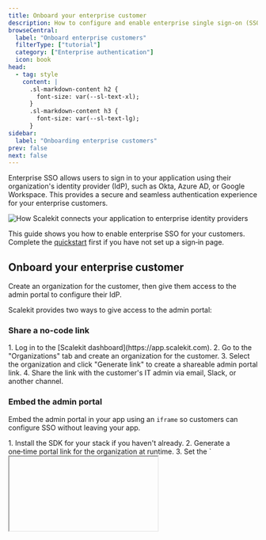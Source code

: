 ```yaml
---
title: Onboard your enterprise customer
description: How to configure and enable enterprise single sign-on (SSO) for your application
browseCentral:
  label: "Onboard enterprise customers"
  filterType: ["tutorial"]
  category: ["Enterprise authentication"]
  icon: book
head:
  - tag: style
    content: |
      .sl-markdown-content h2 {
        font-size: var(--sl-text-xl);
      }
      .sl-markdown-content h3 {
        font-size: var(--sl-text-lg);
      }
sidebar:
  label: "Onboarding enterprise customers"
prev: false
next: false
---
```


Enterprise SSO allows users to sign in to your application using their organization's identity provider (IdP), such as Okta, Azure AD, or Google Workspace. This provides a secure and seamless authentication experience for your enterprise customers.

![How Scalekit connects your application to enterprise identity providers](@/assets/docs/sso-quickstart/how-scalekit-connects.png)

This guide shows you how to enable enterprise SSO for your customers. Complete the [quickstart](/fsa/quickstart/) first if you have not set up a sign‑in page.

## Onboard your enterprise customer

Create an organization for the customer, then give them access to the admin portal to configure their IdP.

Scalekit provides two ways to give access to the admin portal:

### Share a no-code link

<Steps>
1. Log in to the [Scalekit dashboard](https://app.scalekit.com).
2. Go to the "Organizations" tab and create an organization for the customer.
3. Select the organization and click "Generate link" to create a shareable admin portal link.
4. Share the link with the customer's IT admin via email, Slack, or another channel.
</Steps>

### Embed the admin portal

Embed the admin portal in your app using an `iframe` so customers can configure SSO without leaving your app.

<Steps>
1. Install the SDK for your stack if you haven't already.
2. Generate a one‑time portal link for the organization at runtime.
3. Set the `<iframe>` `src` to the returned `location` URL.
4. Ensure your app's domain is listed as a Redirect URI in the dashboard.
</Steps>

```html title="Render admin portal in iframe (example)" wrap
<iframe
  src="https://random-subdomain.scalekit.dev/magicLink/8930509d-68cf-4e2c-8c6d-94d2b5e2db43"
  width="100%"
  height="600"
  frameborder="0"
  allow="clipboard-write">
</iframe>
```

For a full walkthrough (including how to generate the portal link with the SDK), see [/guides/admin-portal/#embed-the-admin-portal](/guides/admin-portal/#embed-the-admin-portal).

Your customer can use either approach to access the admin portal and set up SSO. After they configure their IdP, the connection becomes active for their organization and appears in your list of enterprise connections.

![Enterprise Connections UI](@/assets/docs/fsa/auth-methods/enterpise-sso-1.png)

<Aside type="note" title="Testing SSO integration">
  During development, you don't need to manually configure each identity provider your customers might use. Scalekit provides an IdP simulator that helps you test the SSO flow easily. Learn more about [testing your SSO integration](/sso/guides/test-sso/).
</Aside>



## Verify organization domains

When organization admins verify domains, users can sign in through their organization's IdP from your sign‑in page. Scalekit uses the email domain (for example, `@megacorp.org`) to redirect them to the correct IdP. This is also called home realm discovery. You can add a verified domain manually from the Scalekit dashboard > Organizations > select an organization > Single sign‑on.

**Organization admins** can verify domains through the [admin portal](/guides/admin-portal/). Once verified, any user with an email address from that domain can use SSO.

1. **DNS verification**: Add a DNS TXT record to prove domain ownership. The Admin Portal guides you through each step of adding the record. Once you add the record correctly, Scalekit automatically completes the verification. <Badge type="note" text="Coming soon" />
2. **Manual verification**: Request domain verification through the Scalekit Dashboard. This method is suitable when you have already verified domain ownership through other means.

For advanced domain-based SSO flows, see [Check SSO domain](/guides/user-auth/check-sso-domain/).

## Admin guides for configuring their identity providers

<CardGrid>
  <LinkCard title="SSO integrations" description="Guides for configuring various identity providers for SSO" href="/guides/integrations/sso-integrations/" />
  <LinkCard title="SCIM integrations" description="Guides for configuring various identity providers for SCIM provisioning" href="/guides/integrations/scim-integrations/" />
</CardGrid>
